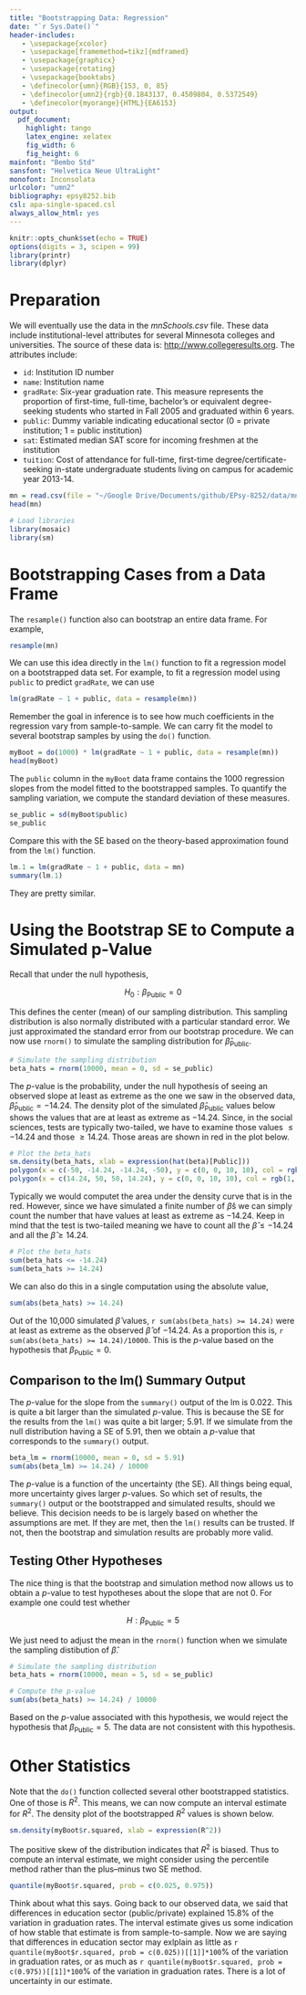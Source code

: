 ```yaml
---
title: "Bootstrapping Data: Regression"
date: "`r Sys.Date()`"
header-includes:
   - \usepackage{xcolor}
   - \usepackage[framemethod=tikz]{mdframed}
   - \usepackage{graphicx}
   - \usepackage{rotating}
   - \usepackage{booktabs}
   - \definecolor{umn}{RGB}{153, 0, 85}
   - \definecolor{umn2}{rgb}{0.1843137, 0.4509804, 0.5372549}
   - \definecolor{myorange}{HTML}{EA6153}
output: 
  pdf_document:
    highlight: tango
    latex_engine: xelatex
    fig_width: 6
    fig_height: 6
mainfont: "Bembo Std"
sansfont: "Helvetica Neue UltraLight"
monofont: Inconsolata
urlcolor: "umn2"
bibliography: epsy8252.bib
csl: apa-single-spaced.csl
always_allow_html: yes
---
```


```r
knitr::opts_chunk$set(echo = TRUE)
options(digits = 3, scipen = 99)
library(printr)
library(dplyr)
```

# Preparation


We will eventually use the data in the *mnSchools.csv* file. These data include institutional-level attributes for several Minnesota colleges and universities. The source of these data is: [http://www.collegeresults.org](http://www.collegeresults.org). The attributes include:

- `id`: Institution ID number
- `name`: Institution name
- `gradRate`: Six-year graduation rate. This measure represents the proportion of first-time, full-time, bachelor's or equivalent degree-seeking students who started in Fall 2005 and graduated within 6 years.
- `public`: Dummy variable indicating educational sector (0 = private institution; 1 = public institution)
- `sat`: Estimated median SAT score for incoming freshmen at the institution
- `tuition`: Cost of attendance for full-time, first-time degree/certificate-seeking in-state undergraduate students living on campus for academic year 2013-14. 


```r
mn = read.csv(file = "~/Google Drive/Documents/github/EPsy-8252/data/mnSchools.csv")
head(mn)

# Load libraries
library(mosaic)
library(sm)
```


# Bootstrapping Cases from a Data Frame

The `resample()` function also can bootstrap an entire data frame. For example,

```r
resample(mn)
```

We can use this idea directly in the `lm()` function to fit a regression model on a bootstrapped data set. For example, to fit a regression model using `public` to predict `gradRate`, we can use

```r
lm(gradRate ~ 1 + public, data = resample(mn))
```

Remember the goal in inference is to see how much coefficients in the regression vary from sample-to-sample. We can carry fit the model to several bootstrap samples by using the `do()` function.

```r
myBoot = do(1000) * lm(gradRate ~ 1 + public, data = resample(mn))
head(myBoot)
```

The `public` column in the `myBoot` data frame contains the 1000 regression slopes from the model fitted to the bootstrapped samples. To quantify the sampling variation, we compute the standard deviation of these measures.

```r
se_public = sd(myBoot$public)
se_public
```


Compare this with the SE based on the theory-based approximation found from the `lm()` function. 

```r
lm.1 = lm(gradRate ~ 1 + public, data = mn)
summary(lm.1)
```

They are pretty similar.  

# Using the Bootstrap SE to Compute a Simulated p-Value

Recall that under the null hypothesis, 

$$
H_0:\beta_{\mathrm{Public}} = 0
$$

This defines the center (mean) of our sampling distribution. This sampling distribution is also normally distributed with a particular standard error. We just approximated the standard error from our bootstrap procedure. We can now use `rnorm()` to simulate the sampling distribution for $\hat\beta_{\mathrm{Public}}$.

```r
# Simulate the sampling distribution
beta_hats = rnorm(10000, mean = 0, sd = se_public)
```

The $p$-value is the probability, under the null hypothesis of seeing an observed slope at least as extreme as the one we saw in the observed data, $\hat\beta_{\mathrm{Public}}=-14.24$. The density plot of the simulated $\hat\beta_{\mathrm{Public}}$ values below shows the values that are at least as extreme as $-14.24$. Since, in the social sciences, tests are typically two-tailed, we have to examine those values $\leq -14.24$ and those $\geq 14.24$. Those areas are shown in red in the plot below.

```r
# Plot the beta_hats
sm.density(beta_hats, xlab = expression(hat(beta)[Public]))
polygon(x = c(-50, -14.24, -14.24, -50), y = c(0, 0, 10, 10), col = rgb(1, 0, 0, 0.2))
polygon(x = c(14.24, 50, 50, 14.24), y = c(0, 0, 10, 10), col = rgb(1, 0, 0, 0.2))
```

Typically we would computet the area under the density curve that is in the red. However, since we have simulated a finite number of $\hat\beta$s we can simply count the number that have values at least as extreme as $-14.24$. Keep in mind that the test is two-tailed meaning we have to count all the $\hat\beta \leq -14.24$ and all the $\hat\beta \geq 14.24$. 

```r
# Plot the beta_hats
sum(beta_hats <= -14.24)
sum(beta_hats >= 14.24)
```

We can also do this in a single computation using the absolute value,

```r
sum(abs(beta_hats) >= 14.24)
```

Out of the 10,000 simulated $\hat\beta$ values, `r sum(abs(beta_hats) >= 14.24)` were at least as extreme as the observed $\hat\beta$ of $-14.24$. As a proportion this is, `r sum(abs(beta_hats) >= 14.24)/10000`. This is the $p$-value based on the hypothesis that $\beta_{\mathrm{Public}}=0$. 

## Comparison to the lm() Summary Output

The $p$-value for the slope from the `summary()` output of the lm is 0.022. This is quite a bit larger than the simulated $p$-value. This is because the SE for the results from the `lm()` was quite a bit larger; 5.91. If we simulate from the null distribution having a SE of 5.91, then we obtain a $p$-value that corresponds to the `summary()` output.

```r
beta_lm = rnorm(10000, mean = 0, sd = 5.91)
sum(abs(beta_lm) >= 14.24) / 10000
```

The $p$-value is a function of the uncertainty (the SE). All things being equal, more uncertainty gives larger $p$-values. So which set of results, the `summary()` output or the bootstrapped and simulated results, should we believe. This decision needs to be is largely based on whether the assumptions are met. If they are met, then the `lm()` results can be trusted. If not, then the bootstrap and simulation results are probably more valid.

## Testing Other Hypotheses

The nice thing is that the bootstrap and simulation method now allows us to obtain a $p$-value to test hypotheses about the slope that are not 0. For example one could test whether

$$
H: \beta_{\mathrm{Public}} = 5
$$

We just need to adjust the mean in the `rnorm()` function when we simulate the sampling distibution of $\hat\beta$.

```r
# Simulate the sampling distribution
beta_hats = rnorm(10000, mean = 5, sd = se_public)

# Compute the p-value
sum(abs(beta_hats) >= 14.24) / 10000
```

Based on the $p$-value associated with this hypothesis, we would reject the hypothesis that $\beta_{\mathrm{Public}} = 5$. The data are not consistent with this hypothesis.


# Other Statistics

Note that the `do()` function collected several other bootstrapped statistics. One of those is $R^2$. This means, we can now compute an interval estimate for $R^2$. The density plot of the bootstrapped $R^2$ values is shown below.

```r
sm.density(myBoot$r.squared, xlab = expression(R^2))
```

The positive skew of the distribution indicates that $R^2$ is biased. Thus to compute an interval estimate, we might consider using the percentile method rather than the plus--minus two SE method.

```r
quantile(myBoot$r.squared, prob = c(0.025, 0.975))
```

Think about what this says. Going back to our observed data, we said that differences in education sector (public/private) explained 15.8\% of the variation in graduation rates. The interval estimate gives us some indication of how stable that estimate is from sample-to-sample. Now we are saying that differences in education sector may exlplain as little as `r quantile(myBoot$r.squared, prob = c(0.025))[[1]]*100`\% of the variation in graduation rates, or as much as `r quantile(myBoot$r.squared, prob = c(0.975))[[1]]*100`\% of the variation in graduation rates. There is a lot of uncertainty in our estimate.


